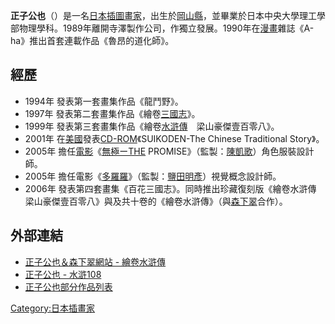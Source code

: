 {{japanese|japanese=正子公也|kana=まさご きみや|romaji=Masago Kimiya}}

'''正子公也'''（{{bd|1960年|catIdx=Masagō Kimiya}}）是一名[[日本|日本]][[插圖畫家|插圖畫家]]，出生於[[岡山縣|岡山縣]]，並畢業於日本中央大學理工學部物理學科。1989年離開寺澤製作公司，作獨立發展。1990年在[[漫畫|漫畫]]雜誌《A-ha》推出首套連載作品《魯昂的道化師》。

==經歷==
*1994年 發表第一套畫集作品《龍鬥野》。
*1997年 發表第二套畫集作品《繪卷[[三國志|三國志]]》。
*1999年 發表第三套畫集作品《繪卷[[水滸傳|水滸傳]]　梁山豪傑壹百零八》。
*2001年 在[[美國|美國]]發表[[CD-ROM|CD-ROM]]《SUIKODEN-The Chinese Traditional Story》。
*2005年 擔任[[電影|電影]]《[[無極|無極]]ーTHE PROMISE》（監製：[[陳凱歌|陳凱歌]]）角色服裝設計師。
*2005年 擔任電影《[[多羅羅|多羅羅]]》（監製：[[鹽田明彥|鹽田明彥]]）視覺概念設計師。
*2006年 發表第四套畫集《百花三國志》。同時推出珍藏復刻版《繪卷水滸傳　梁山豪傑壹百零八》與及共十卷的《繪卷水滸傳》（與[[森下翠|森下翠]]合作）。

==外部連結==
*[http://www.suiko108.com/ 正子公也＆森下翠網站 - 繪卷水滸傳] {{Wayback|url=http://www.suiko108.com/ |date=20201010085731 }}
*[http://plaza.rakuten.co.jp/suiko108/ 正子公也 - 水滸108] {{Wayback|url=http://plaza.rakuten.co.jp/suiko108/ |date=20201204214448 }}
*[https://web.archive.org/web/20160304134125/http://www.geocities.jp/flistmm/ 正子公也部分作品列表]
{{DEFAULTSORT:Masago Kimiya}}
{{Japan-artist-stub}}
[[Category:日本插畫家|Category:日本插畫家]]